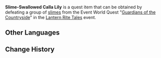 {{Item Infobox
|id           = 100754
|image        = Item Calla Lily.png
|type         = Quest Items
|description  = A [[Calla Lily]] that has been swallowed by a Slime. One hopes that this Calla Lily can still be used as medicine...
|source1      = Obtained during the quest [[Guardians of the Countryside]]
|related_type = Variant
|related_item = Calla Lily
}}
'''Slime-Swallowed Calla Lily''' is a quest item that can be obtained by defeating a group of [[slimes]] from the Event World Quest "[[Guardians of the Countryside]]" in the [[Lantern Rite Tales]] event.

==Other Languages==
{{Other Languages
|default_hidden = 1
|en      = Slime-Swallowed Calla Lily
|zhs     = 被史莱姆吞下去过的嘟嘟莲
|zhs_rm  = Bèi Shǐláimǔ Tūn Xiàqù Guò de Dūdū-lián
|zht     = 被史萊姆吞下去過的嘟嘟蓮
|zht_rm  = Bèi Shǐláimǔ Tūn Xiàqù Guò de Dūdū-lián
|ja      = スライムに呑み込まれたドドリアン
|ja_rm   = Suraimu ni Nomikomareta Dodorian
|ko      = 슬라임이 삼켰던 통통 연꽃
|ko_rm   = Seullaimi Samkyeottteon Tongtong Yeonkkot
|es      = Lirio cala tragado por un Slime
|fr      = Lys calla ingéré par un Blob
|ru      = Проглоченная слаймом лилия калла
|th      = Calla Lily ที่ถูก Slime กลืนลงไป
|th_rm   = 
|vi      = Hoa Calla Lily bị Slime ăn
|de      = Von einem Schleim verschluckte Wasserlilie
|id      = Calla Lilly yang Pernah Ditelan Slime
|pt      = Uma Lótus de Leite engolida por um Slime
|tr      = Bodurlop Tarafından Yutulmuş Gelin Çiçeği
|it      = Giglio di calla ingerito da un Melmoso
}}

==Change History==
{{Change History|1.3}}